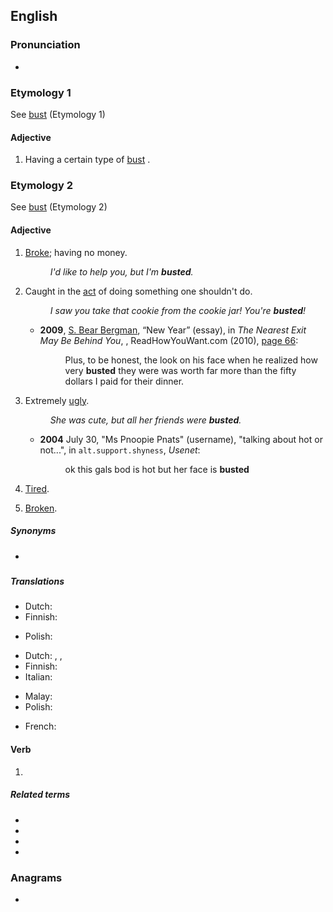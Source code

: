==English==

===Pronunciation===
* {{IPA|/ˈbʌstəd/|lang=en}}

===Etymology 1===
See [[bust]] (Etymology 1)

====Adjective====
{{en-adj}}

# {{lb|en|often used in combination with an adjective}} Having a certain type of [[bust]] {{gloss|breasts; cleavage}}.

===Etymology 2===
See [[bust#Etymology 2|bust]] (Etymology 2)

====Adjective====
{{en-adj}}

# {{lb|en|slang}} [[broke|Broke]]; having no money.
#: ''I'd like to help you, but I'm '''busted'''.''
# {{lb|en|slang}} Caught in the [[act]] of doing something one shouldn't do.
#: ''I saw you take that cookie from the cookie jar! You're '''busted'''!''
#* '''2009''', [[w:S. Bear Bergman|S. Bear Bergman]], “New Year” (essay), in ''The Nearest Exit May Be Behind You'', {{ISBN|9781458775856}}, ReadHowYouWant.com (2010), [http://books.google.com/books?id=3uFlQH5749YC&pg=PA66&dq=busted page 66]:
#*: Plus, to be honest, the look on his face when he realized how very '''busted''' they were was worth far more than the fifty dollars I paid for their dinner.
# {{lb|en|slang}} Extremely [[ugly]].
#: ''She was cute, but all her friends were '''busted'''.''
#* '''2004''' July 30, "Ms Pnoopie Pnats" (username), "talking about hot or not...", in <tt>alt.support.shyness</tt>, ''Usenet'':
#*: ok this gals bod is hot but her face is '''busted'''
# {{lb|en|slang}} [[tired|Tired]].
# {{lb|en|slang}} [[broken|Broken]].

=====Synonyms=====
* {{sense|tired}} {{l|en|Thesaurus:fatigued}}

=====Translations=====
{{trans-top|having no money}}
* Dutch: {{t+|nl|platzak}}
* Finnish: {{t+|fi|rahaton}}
{{trans-mid}}
* Polish: {{t+|pl|spłukany}}
{{trans-bottom}}

{{trans-top|caught in the act}}
* Dutch: {{t|nl|gepakt zijn}}, {{t|nl|erbij zijn}}, {{t+|nl|betrapt}}
* Finnish: {{t+|fi|kärähtää}}
* Italian: {{t+|it|fregato}}
{{trans-mid}}
* Malay: {{t|ms|kantoi}}
* Polish: {{t|pl|przyłapany}}
{{trans-bottom}}

{{trans-top|broken}}
* French: {{t+|fr|bouzillé|m}}
{{trans-mid}}
{{trans-bottom}}

====Verb====
{{head|en|verb form}}

# {{en-past of|bust}}

=====Related terms=====
* {{l|en|bust}}
* {{l|en|busted draw}}
* {{l|en|busted flush}}
* {{l|en|flat busted}}

===Anagrams===
* {{anagrams|en|a=bdestu|bedust|bestud|budset|debuts|débuts}}